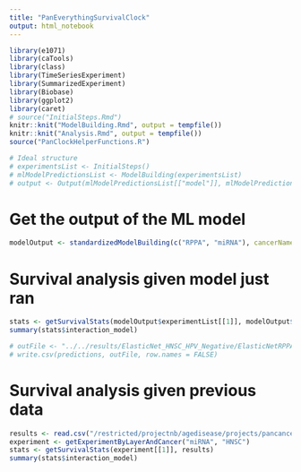```yaml
---
title: "PanEverythingSurvivalClock"
output: html_notebook
---
```


```r
library(e1071) 
library(caTools) 
library(class)
library(TimeSeriesExperiment)
library(SummarizedExperiment)
library(Biobase)
library(ggplot2)
library(caret)
# source("InitialSteps.Rmd")
knitr::knit("ModelBuilding.Rmd", output = tempfile())
knitr::knit("Analysis.Rmd", output = tempfile())
source("PanClockHelperFunctions.R")
```

```r
# Ideal structure
# experimentsList <- InitialSteps()
# mlModelPredictionsList <- ModelBuilding(experimentsList)
# output <- Output(mlModelPredictionsList[["model"]], mlModelPredictionsList[["predictions"]])
```

# Get the output of the ML model
```r
modelOutput <- standardizedModelBuilding(c("RPPA", "miRNA"), cancerName="UCEC", splitSize=0.8)
```


# Survival analysis given model just ran
```r
stats <- getSurvivalStats(modelOutput$experimentList[[1]], modelOutput$ModelBuilding$predicted)
summary(stats$interaction_model)

# outFile <- "../../results/ElasticNet_HNSC_HPV_Negative/ElasticNetRPPACompleteSet.csv"
# write.csv(predictions, outFile, row.names = FALSE)
```

# Survival analysis given previous data
```r
results <- read.csv("/restricted/projectnb/agedisease/projects/pancancer_aging_clocks/results/ElasticNet_HNSC_HPV_Negative/ElasticNetRNAseqCompleteSet.csv")
experiment <- getExperimentByLayerAndCancer("miRNA", "HNSC")
stats <- getSurvivalStats(experiment[[1]], results)
summary(stats$interaction_model)
```

